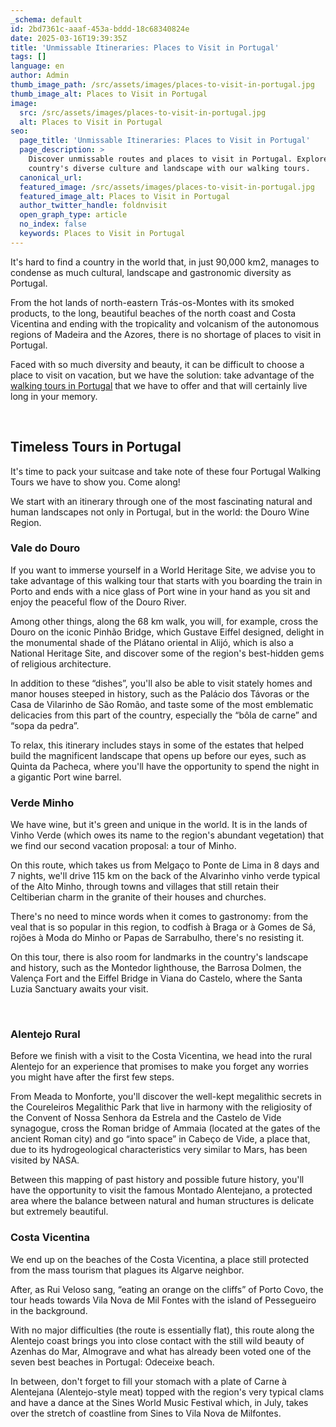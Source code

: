 ```yaml
---
_schema: default
id: 2bd7361c-aaaf-453a-bddd-18c68340824e
date: 2025-03-16T19:39:35Z
title: 'Unmissable Itineraries: Places to Visit in Portugal'
tags: []
language: en
author: Admin
thumb_image_path: /src/assets/images/places-to-visit-in-portugal.jpg
thumb_image_alt: Places to Visit in Portugal
image:
  src: /src/assets/images/places-to-visit-in-portugal.jpg
  alt: Places to Visit in Portugal
seo:
  page_title: 'Unmissable Itineraries: Places to Visit in Portugal'
  page_description: >
    Discover unmissable routes and places to visit in Portugal. Explore the
    country's diverse culture and landscape with our walking tours.
  canonical_url:
  featured_image: /src/assets/images/places-to-visit-in-portugal.jpg
  featured_image_alt: Places to Visit in Portugal
  author_twitter_handle: foldnvisit
  open_graph_type: article
  no_index: false
  keywords: Places to Visit in Portugal
---
```

It's hard to find a country in the world that, in just 90,000 km2, manages to condense as much cultural, landscape and gastronomic diversity as Portugal.

From the hot lands of north-eastern Trás-os-Montes with its smoked products, to the long, beautiful beaches of the north coast and Costa Vicentina and ending with the tropicality and volcanism of the autonomous regions of Madeira and the Azores, there is no shortage of places to visit in Portugal.

Faced with so much diversity and beauty, it can be difficult to choose a place to visit on vacation, but we have the solution: take advantage of the [walking tours in Portugal](https://topwalkingtoursportugal.com/) that we have to offer and that will certainly live long in your memory.

&nbsp;

## **Timeless Tours in Portugal**

It's time to pack your suitcase and take note of these four Portugal Walking Tours we have to show you. Come along!

We start with an itinerary through one of the most fascinating natural and human landscapes not only in Portugal, but in the world: the Douro Wine Region.

### **Vale do Douro**

If you want to immerse yourself in a World Heritage Site, we advise you to take advantage of this walking tour that starts with you boarding the train in Porto and ends with a nice glass of Port wine in your hand as you sit and enjoy the peaceful flow of the Douro River.

Among other things, along the 68 km walk, you will, for example, cross the Douro on the iconic Pinhão Bridge, which Gustave Eiffel designed, delight in the monumental shade of the Plátano oriental in Alijó, which is also a National Heritage Site, and discover some of the region's best-hidden gems of religious architecture.

In addition to these “dishes”, you'll also be able to visit stately homes and manor houses steeped in history, such as the Palácio dos Távoras or the Casa de Vilarinho de São Romão, and taste some of the most emblematic delicacies from this part of the country, especially the “bôla de carne” and “sopa da pedra”.

To relax, this itinerary includes stays in some of the estates that helped build the magnificent landscape that opens up before our eyes, such as Quinta da Pacheca, where you'll have the opportunity to spend the night in a gigantic Port wine barrel.

### **Verde Minho**

We have wine, but it's green and unique in the world. It is in the lands of Vinho Verde (which owes its name to the region's abundant vegetation) that we find our second vacation proposal: a tour of Minho.

On this route, which takes us from Melgaço to Ponte de Lima in 8 days and 7 nights, we'll drive 115 km on the back of the Alvarinho vinho verde typical of the Alto Minho, through towns and villages that still retain their Celtiberian charm in the granite of their houses and churches.

There's no need to mince words when it comes to gastronomy: from the veal that is so popular in this region, to codfish à Braga or à Gomes de Sá, rojões à Moda do Minho or Papas de Sarrabulho, there's no resisting it.

On this tour, there is also room for landmarks in the country's landscape and history, such as the Montedor lighthouse, the Barrosa Dolmen, the Valença Fort and the Eiffel Bridge in Viana do Castelo, where the Santa Luzia Sanctuary awaits your visit.

&nbsp;

### **Alentejo Rural**

Before we finish with a visit to the Costa Vicentina, we head into the rural Alentejo for an experience that promises to make you forget any worries you might have after the first few steps.

From Meada to Monforte, you'll discover the well-kept megalithic secrets in the Coureleiros Megalithic Park that live in harmony with the religiosity of the Convent of Nossa Senhora da Estrela and the Castelo de Vide synagogue, cross the Roman bridge of Ammaia (located at the gates of the ancient Roman city) and go “into space” in Cabeço de Vide, a place that, due to its hydrogeological characteristics very similar to Mars, has been visited by NASA.

Between this mapping of past history and possible future history, you'll have the opportunity to visit the famous Montado Alentejano, a protected area where the balance between natural and human structures is delicate but extremely beautiful.

### **Costa Vicentina**

We end up on the beaches of the Costa Vicentina, a place still protected from the mass tourism that plagues its Algarve neighbor.

After, as Rui Veloso sang, “eating an orange on the cliffs” of Porto Covo, the tour heads towards Vila Nova de Mil Fontes with the island of Pessegueiro in the background.

With no major difficulties (the route is essentially flat), this route along the Alentejo coast brings you into close contact with the still wild beauty of Azenhas do Mar, Almograve and what has already been voted one of the seven best beaches in Portugal: Odeceixe beach.

In between, don't forget to fill your stomach with a plate of Carne à Alentejana (Alentejo-style meat) topped with the region's very typical clams and have a dance at the Sines World Music Festival which, in July, takes over the stretch of coastline from Sines to Vila Nova de Milfontes.

&nbsp;